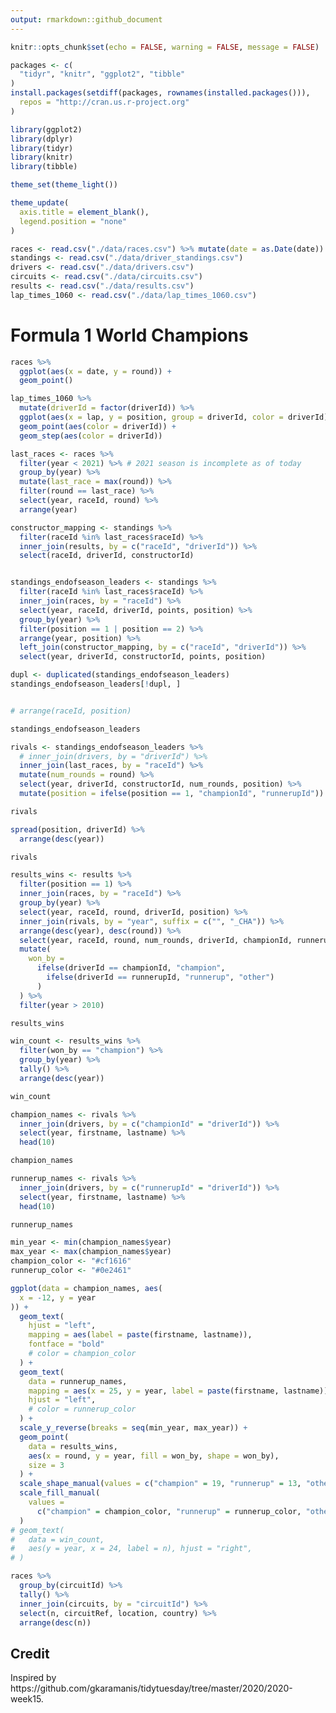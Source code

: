 ```yaml
---
output: rmarkdown::github_document
---
```


```r
knitr::opts_chunk$set(echo = FALSE, warning = FALSE, message = FALSE)

packages <- c(
  "tidyr", "knitr", "ggplot2", "tibble"
)
install.packages(setdiff(packages, rownames(installed.packages())),
  repos = "http://cran.us.r-project.org"
)

library(ggplot2)
library(dplyr)
library(tidyr)
library(knitr)
library(tibble)
```

```r

theme_set(theme_light())

theme_update(
  axis.title = element_blank(),
  legend.position = "none"
)
```

```r

races <- read.csv("./data/races.csv") %>% mutate(date = as.Date(date))
standings <- read.csv("./data/driver_standings.csv")
drivers <- read.csv("./data/drivers.csv")
circuits <- read.csv("./data/circuits.csv")
results <- read.csv("./data/results.csv")
lap_times_1060 <- read.csv("./data/lap_times_1060.csv")
```

# Formula 1 World Champions

```r
races %>%
  ggplot(aes(x = date, y = round)) +
  geom_point()
```

```r
lap_times_1060 %>%
  mutate(driverId = factor(driverId)) %>%
  ggplot(aes(x = lap, y = position, group = driverId, color = driverId)) +
  geom_point(aes(color = driverId)) +
  geom_step(aes(color = driverId))
```

```r

last_races <- races %>%
  filter(year < 2021) %>% # 2021 season is incomplete as of today
  group_by(year) %>%
  mutate(last_race = max(round)) %>%
  filter(round == last_race) %>%
  select(year, raceId, round) %>%
  arrange(year)

constructor_mapping <- standings %>%
  filter(raceId %in% last_races$raceId) %>%
  inner_join(results, by = c("raceId", "driverId")) %>%
  select(raceId, driverId, constructorId)


standings_endofseason_leaders <- standings %>%
  filter(raceId %in% last_races$raceId) %>%
  inner_join(races, by = "raceId") %>%
  select(year, raceId, driverId, points, position) %>%
  group_by(year) %>%
  filter(position == 1 | position == 2) %>%
  arrange(year, position) %>%
  left_join(constructor_mapping, by = c("raceId", "driverId")) %>%
  select(year, driverId, constructorId, points, position)

dupl <- duplicated(standings_endofseason_leaders)
standings_endofseason_leaders[!dupl, ]


# arrange(raceId, position)

standings_endofseason_leaders

rivals <- standings_endofseason_leaders %>%
  # inner_join(drivers, by = "driverId") %>%
  inner_join(last_races, by = "raceId") %>%
  mutate(num_rounds = round) %>%
  select(year, driverId, constructorId, num_rounds, position) %>%
  mutate(position = ifelse(position == 1, "championId", "runnerupId"))

rivals

spread(position, driverId) %>%
  arrange(desc(year))

rivals

results_wins <- results %>%
  filter(position == 1) %>%
  inner_join(races, by = "raceId") %>%
  group_by(year) %>%
  select(year, raceId, round, driverId, position) %>%
  inner_join(rivals, by = "year", suffix = c("", "_CHA")) %>%
  arrange(desc(year), desc(round)) %>%
  select(year, raceId, round, num_rounds, driverId, championId, runnerupId) %>%
  mutate(
    won_by =
      ifelse(driverId == championId, "champion",
        ifelse(driverId == runnerupId, "runnerup", "other")
      )
  ) %>%
  filter(year > 2010)

results_wins

win_count <- results_wins %>%
  filter(won_by == "champion") %>%
  group_by(year) %>%
  tally() %>%
  arrange(desc(year))

win_count

champion_names <- rivals %>%
  inner_join(drivers, by = c("championId" = "driverId")) %>%
  select(year, firstname, lastname) %>%
  head(10)

champion_names

runnerup_names <- rivals %>%
  inner_join(drivers, by = c("runnerupId" = "driverId")) %>%
  select(year, firstname, lastname) %>%
  head(10)

runnerup_names
```

```r

min_year <- min(champion_names$year)
max_year <- max(champion_names$year)
champion_color <- "#cf1616"
runnerup_color <- "#0e2461"

ggplot(data = champion_names, aes(
  x = -12, y = year
)) +
  geom_text(
    hjust = "left",
    mapping = aes(label = paste(firstname, lastname)),
    fontface = "bold"
    # color = champion_color
  ) +
  geom_text(
    data = runnerup_names,
    mapping = aes(x = 25, y = year, label = paste(firstname, lastname)),
    hjust = "left",
    # color = runnerup_color
  ) +
  scale_y_reverse(breaks = seq(min_year, max_year)) +
  geom_point(
    data = results_wins,
    aes(x = round, y = year, fill = won_by, shape = won_by),
    size = 3
  ) +
  scale_shape_manual(values = c("champion" = 19, "runnerup" = 13, "other" = 21)) +
  scale_fill_manual(
    values =
      c("champion" = champion_color, "runnerup" = runnerup_color, "other" = "white")
  )
# geom_text(
#   data = win_count,
#   aes(y = year, x = 24, label = n), hjust = "right",
# )
```

```r
races %>%
  group_by(circuitId) %>%
  tally() %>%
  inner_join(circuits, by = "circuitId") %>%
  select(n, circuitRef, location, country) %>%
  arrange(desc(n))
```

## Credit

Inspired by https://github.com/gkaramanis/tidytuesday/tree/master/2020/2020-week15.